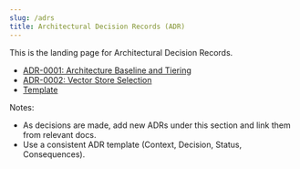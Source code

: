 ```yaml
---
slug: /adrs
title: Architectural Decision Records (ADR)
---
```


This is the landing page for Architectural Decision Records.

- [ADR-0001: Architecture Baseline and Tiering](/adrs/0001-architecture-baseline)
- [ADR-0002: Vector Store Selection](/adrs/0002-vector-store)
- [Template](/adrs/template)

Notes:
- As decisions are made, add new ADRs under this section and link them from relevant docs.
- Use a consistent ADR template (Context, Decision, Status, Consequences).
